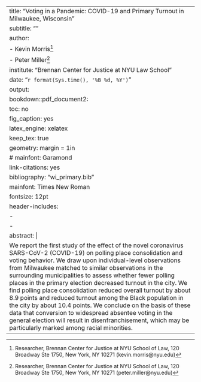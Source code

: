 ---
title: "Voting in a Pandemic: COVID-19 and Primary Turnout in Milwaukee, Wisconsin"
subtitle: ""
author:
  - Kevin Morris^[Researcher, Brennan Center for Justice at NYU School of Law, 120 Broadway Ste 1750, New York, NY 10271 (kevin.morris@nyu.edu)]
  - Peter Miller^[Researcher, Brennan Center for Justice at NYU School of Law, 120 Broadway Ste 1750, New York, NY 10271 (peter.miller@nyu.edu)]
institute: "Brennan Center for Justice at NYU Law School"
date: "`r format(Sys.time(), '%B %d, %Y')`"
output:
  bookdown::pdf_document2:
    toc: no
    fig_caption: yes
    latex_engine: xelatex
    keep_tex: true
geometry: margin = 1in
# mainfont: Garamond
link-citations: yes
bibliography: "wi_primary.bib"
mainfont: Times New Roman
fontsize: 12pt
header-includes:
    - \usepackage{rotating}
    - \usepackage{setspace}
abstract: |
  We report the first study of the effect of the novel coronavirus SARS-CoV-2 (COVID-19) on polling place consolidation and voting behavior. We draw upon individual-level observations from Milwaukee matched to similar observations in the surrounding municipalities to assess whether fewer polling places in the primary election decreased turnout in the city. We find polling place consolidation reduced overall turnout by about 8.9 points and reduced turnout among the Black population in the city by about 10.4 points. We conclude on the basis of these data that conversion to widespread absentee voting in the general election will result in disenfranchisement, which may be particularly marked among racial minorities.
---